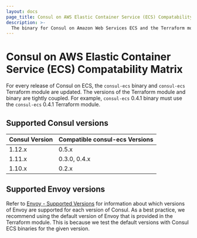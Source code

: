 ```yaml
---
layout: docs
page_title: Consul on AWS Elastic Container Service (ECS) Compatability Matrix
description: >-
  The binary for Consul on Amazon Web Services ECS and the Terraform modules for automating deployments are tightly coupled and have specific version requirements. Review compatibility information for versions of Consul and `consul-ecs` to help you choose compatible versions.
---
```


# Consul on AWS Elastic Container Service (ECS) Compatability Matrix

For every release of Consul on ECS, the `consul-ecs` binary and `consul-ecs` Terraform module are updated. The versions of the Terraform module and binary are tightly coupled. For example, `consul-ecs` 0.4.1 binary must use the `consul-ecs` 0.4.1 Terraform module.

## Supported Consul versions

| Consul Version | Compatible consul-ecs Versions  |
| -------------- | ------------------------------- |
| 1.12.x | 0.5.x        |
| 1.11.x | 0.3.0, 0.4.x |
| 1.10.x | 0.2.x        |


## Supported Envoy versions

Refer to [Envoy - Supported Versions](/docs/connect/proxies/envoy#supported-versions) for information about which versions of Envoy are supported for each version of Consul. As a best practice, we recommend using the default version of Envoy that is provided in the Terraform module. This is because we test the default versions with Consul ECS binaries for the given version.

